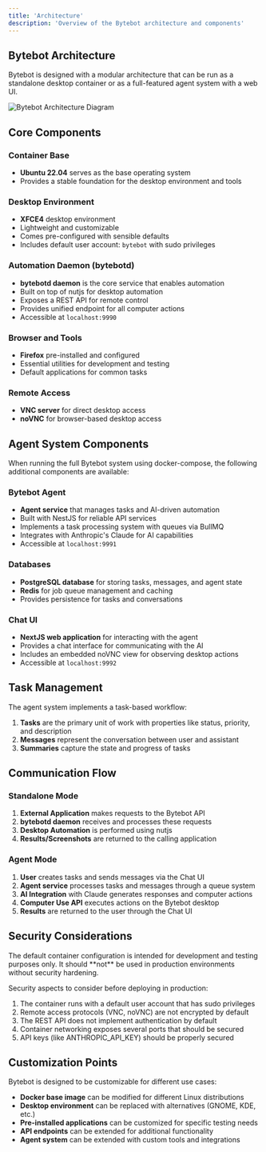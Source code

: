 ```yaml
---
title: 'Architecture'
description: 'Overview of the Bytebot architecture and components'
---
```


## Bytebot Architecture

Bytebot is designed with a modular architecture that can be run as a standalone desktop container or as a full-featured agent system with a web UI.

<img src="/static/bytebot-diagram.png" alt="Bytebot Architecture Diagram" className="w-full max-w-4xl" />

## Core Components

### Container Base

- **Ubuntu 22.04** serves as the base operating system
- Provides a stable foundation for the desktop environment and tools

### Desktop Environment

- **XFCE4** desktop environment 
- Lightweight and customizable
- Comes pre-configured with sensible defaults
- Includes default user account: `bytebot` with sudo privileges

### Automation Daemon (bytebotd)

- **bytebotd daemon** is the core service that enables automation
- Built on top of nutjs for desktop automation
- Exposes a REST API for remote control
- Provides unified endpoint for all computer actions
- Accessible at `localhost:9990`

### Browser and Tools

- **Firefox** pre-installed and configured
- Essential utilities for development and testing
- Default applications for common tasks

### Remote Access

- **VNC server** for direct desktop access
- **noVNC** for browser-based desktop access

## Agent System Components

When running the full Bytebot system using docker-compose, the following additional components are available:

### Bytebot Agent

- **Agent service** that manages tasks and AI-driven automation
- Built with NestJS for reliable API services
- Implements a task processing system with queues via BullMQ
- Integrates with Anthropic's Claude for AI capabilities
- Accessible at `localhost:9991`

### Databases

- **PostgreSQL database** for storing tasks, messages, and agent state
- **Redis** for job queue management and caching
- Provides persistence for tasks and conversations

### Chat UI

- **NextJS web application** for interacting with the agent
- Provides a chat interface for communicating with the AI
- Includes an embedded noVNC view for observing desktop actions
- Accessible at `localhost:9992`

## Task Management

The agent system implements a task-based workflow:

1. **Tasks** are the primary unit of work with properties like status, priority, and description
2. **Messages** represent the conversation between user and assistant
3. **Summaries** capture the state and progress of tasks

## Communication Flow

### Standalone Mode

1. **External Application** makes requests to the Bytebot API
2. **bytebotd daemon** receives and processes these requests
3. **Desktop Automation** is performed using nutjs 
4. **Results/Screenshots** are returned to the calling application

### Agent Mode

1. **User** creates tasks and sends messages via the Chat UI
2. **Agent service** processes tasks and messages through a queue system
3. **AI Integration** with Claude generates responses and computer actions
4. **Computer Use API** executes actions on the Bytebot desktop
5. **Results** are returned to the user through the Chat UI

## Security Considerations

<Warning>
  The default container configuration is intended for development and testing purposes only. It should **not** be used in production environments without security hardening.
</Warning>

Security aspects to consider before deploying in production:

1. The container runs with a default user account that has sudo privileges
2. Remote access protocols (VNC, noVNC) are not encrypted by default
3. The REST API does not implement authentication by default
4. Container networking exposes several ports that should be secured
5. API keys (like ANTHROPIC_API_KEY) should be properly secured

## Customization Points

Bytebot is designed to be customizable for different use cases:

- **Docker base image** can be modified for different Linux distributions
- **Desktop environment** can be replaced with alternatives (GNOME, KDE, etc.)
- **Pre-installed applications** can be customized for specific testing needs
- **API endpoints** can be extended for additional functionality
- **Agent system** can be extended with custom tools and integrations
